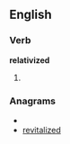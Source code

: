 
==English==

===Verb===
'''relativized'''

# {{past of|[[relativize]]}}

===Anagrams===
* {{alphagram|adeeiilrtvz}}
* [[revitalized#English|revitalized]]